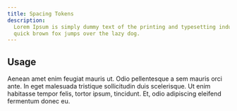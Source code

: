 ```yaml
---
title: Spacing Tokens
description:
  Lorem Ipsum is simply dummy text of the printing and typesetting industry. The
  quick brown fox jumps over the lazy dog.
---
```


<SpacingTokens />

## Usage

Aenean amet enim feugiat mauris ut. Odio pellentesque a sem mauris orci ante. In
eget malesuada tristique sollicitudin duis scelerisque. Ut enim habitasse tempor
felis, tortor ipsum, tincidunt. Et, odio adipiscing eleifend fermentum donec eu.
